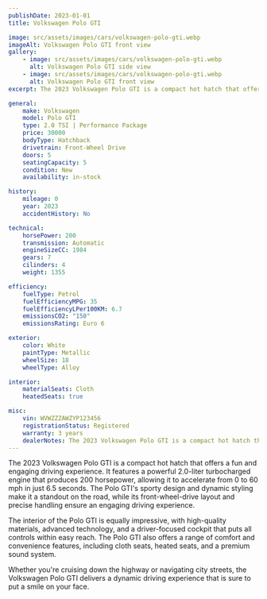 ```yaml
---
publishDate: 2023-01-01
title: Volkswagen Polo GTI

image: src/assets/images/cars/volkswagen-polo-gti.webp
imageAlt: Volkswagen Polo GTI front view
gallery:
    - image: src/assets/images/cars/volkswagen-polo-gti.webp
      alt: Volkswagen Polo GTI side view
    - image: src/assets/images/cars/volkswagen-polo-gti.webp
      alt: Volkswagen Polo GTI front view
excerpt: The 2023 Volkswagen Polo GTI is a compact hot hatch that offers a fun and engaging driving experience.

general:
    make: Volkswagen
    model: Polo GTI
    type: 2.0 TSI | Performance Package
    price: 30000
    bodyType: Hatchback
    drivetrain: Front-Wheel Drive
    doors: 5
    seatingCapacity: 5
    condition: New
    availability: in-stock

history:
    mileage: 0
    year: 2023
    accidentHistory: No

technical:
    horsePower: 200
    transmission: Automatic
    engineSizeCC: 1984
    gears: 7
    cilinders: 4
    weight: 1355

efficiency:
    fuelType: Petrol
    fuelEfficiencyMPG: 35
    fuelEfficiencyLPer100KM: 6.7
    emissionsCO2: "150"
    emissionsRating: Euro 6

exterior:
    color: White
    paintType: Metallic
    wheelSize: 18
    wheelType: Alloy

interior:
    materialSeats: Cloth
    heatedSeats: true

misc:
    vin: WVWZZZAWZYP123456
    registrationStatus: Registered
    warranty: 3 years
    dealerNotes: The 2023 Volkswagen Polo GTI is a compact hot hatch that offers a fun and engaging driving experience.
---
```


The 2023 Volkswagen Polo GTI is a compact hot hatch that offers a fun and engaging driving experience. It features a powerful 2.0-liter turbocharged engine that produces 200 horsepower, allowing it to accelerate from 0 to 60 mph in just 6.5 seconds. The Polo GTI's sporty design and dynamic styling make it a standout on the road, while its front-wheel-drive layout and precise handling ensure an engaging driving experience.

The interior of the Polo GTI is equally impressive, with high-quality materials, advanced technology, and a driver-focused cockpit that puts all controls within easy reach. The Polo GTI also offers a range of comfort and convenience features, including cloth seats, heated seats, and a premium sound system.

Whether you're cruising down the highway or navigating city streets, the Volkswagen Polo GTI delivers a dynamic driving experience that is sure to put a smile on your face.